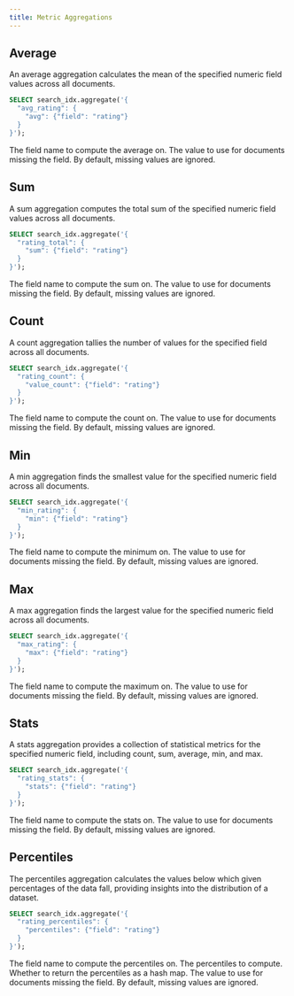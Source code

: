 ```yaml
---
title: Metric Aggregations
---
```


## Average

An average aggregation calculates the mean of the specified numeric field values across all documents.

```sql
SELECT search_idx.aggregate('{
  "avg_rating": {
    "avg": {"field": "rating"}
  }
}');
```

<ParamField body="field" required>The field name to compute the average on.</ParamField>
<ParamField body="missing">
  The value to use for documents missing the field. By default, missing values
  are ignored.
</ParamField>

## Sum

A sum aggregation computes the total sum of the specified numeric field values across all documents.

```sql
SELECT search_idx.aggregate('{
  "rating_total": {
    "sum": {"field": "rating"}
  }
}');
```

<ParamField body="field" required>The field name to compute the sum on.</ParamField>
<ParamField body="missing">
  The value to use for documents missing the field. By default, missing values
  are ignored.
</ParamField>

## Count

A count aggregation tallies the number of values for the specified field across all documents.

```sql
SELECT search_idx.aggregate('{
  "rating_count": {
    "value_count": {"field": "rating"}
  }
}');
```

<ParamField body="field" required>The field name to compute the count on.</ParamField>
<ParamField body="missing">
  The value to use for documents missing the field. By default, missing values
  are ignored.
</ParamField>

## Min

A min aggregation finds the smallest value for the specified numeric field across all documents.

```sql
SELECT search_idx.aggregate('{
  "min_rating": {
    "min": {"field": "rating"}
  }
}');
```

<ParamField body="field" required>The field name to compute the minimum on.</ParamField>
<ParamField body="missing">
  The value to use for documents missing the field. By default, missing values
  are ignored.
</ParamField>

## Max

A max aggregation finds the largest value for the specified numeric field across all documents.

```sql
SELECT search_idx.aggregate('{
  "max_rating": {
    "max": {"field": "rating"}
  }
}');
```

<ParamField body="field" required>The field name to compute the maximum on.</ParamField>
<ParamField body="missing">
  The value to use for documents missing the field. By default, missing values
  are ignored.
</ParamField>

## Stats

A stats aggregation provides a collection of statistical metrics for the specified numeric field, including count, sum, average, min, and max.

```sql
SELECT search_idx.aggregate('{
  "rating_stats": {
    "stats": {"field": "rating"}
  }
}');
```

<ParamField body="field" required>The field name to compute the stats on.</ParamField>
<ParamField body="missing">
  The value to use for documents missing the field. By default, missing values
  are ignored.
</ParamField>

## Percentiles

The percentiles aggregation calculates the values below which given percentages of the data fall, providing insights into the distribution of a dataset.

```sql
SELECT search_idx.aggregate('{
  "rating_percentiles": {
    "percentiles": {"field": "rating"}
  }
}');
```

<ParamField body="field" required>
  The field name to compute the percentiles on.
</ParamField>
<ParamField body="percents" default={[1.0, 5.0, 25.0, 50.0, 75.0, 95.0, 99.0]}>
  The percentiles to compute.
</ParamField>
<ParamField body="keyed" default={false}>
  Whether to return the percentiles as a hash map.
</ParamField>
<ParamField body="missing">
  The value to use for documents missing the field. By default, missing values
  are ignored.
</ParamField>
